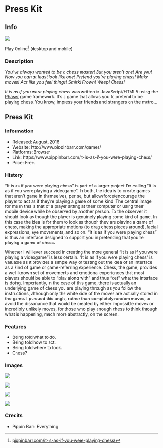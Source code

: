 # Press Kit {#sec-presskit}

## Info

![](info/images/it-is-as-if-you-were-playing-chess-banner.png)

Play Online^[[pippinbarr.com/it-is-as-if-you-were-playing-chess/](http://www.pippinbarr.com/it-is-as-if-you-were-playing-chess/)] (desktop and mobile)

### Description
*You’ve always wanted to be a chess master! But you aren’t one! Are you! Now you can at least look like one! Pretend you’re playing chess! Make moves! Act like you feel things! Smirk! Frown! Weep! Chess!*

_It is as if you were playing chess_ was written in JavaScript/HTML5 using the [Phaser](http://www.phaser.io/) game framework. It's a game that allows you to pretend to be playing chess. You know, impress your friends and strangers on the metro...

## Press Kit

### Information
* Released: August, 2016
* Website: http://www.pippinbarr.com/games/
* Platforms: Browser
* Link: https://www.pippinbarr.com/it-is-as-if-you-were-playing-chess/
* Price: Free.

### History
"It is as if you were playing chess" is part of a larger project I'm calling
"It is as if you were playing a videogame". In both, the idea is to create
games that aren't game in themselves, per se, but allow/force/encourage the
player to act as if they're playing a game of some kind. The central image
for me in this is that of a player sitting at their computer or using their
mobile device while be observed by another person. To the observer it should
look as though the player is genuinely playing some kind of game. In this case
the idea is for them to look as though they are playing a game of chess,
making the appropriate motions (to drag chess pieces around), facial expressions,
eye movements, and so on. "It is as if you were playing chess" is thus an
interface designed to support you in pretending that you're playing a game of
chess.

Whether I will ever succeed in creating the more general "It is as if you were
playing a videogame" is less certain. "It is as if you were playing chess" is
valuable as it provides a simple way of testing out the idea of an interface
as a kind of game or game-referring experience. Chess, the game, provides
a well-known set of movements and emotional experiences that most players
should be able to "play along with" and thus "get" what the interface is doing.
Importantly, in the case of this game, there is actually an underlying game
of chess you are playing through as you follow the instructions, although
only the white side of the moves are actually stored in the game. I pursued
this angle, rather than completely random moves, to avoid the dissonance that
would be created by either impossible moves or incredibly unlikely moves, for
those who play enough chess to think through what is happening, much more
abstractly, on the screen.

### Features
* Being told what to do.
* Being told how to act.
* Being told where to look.
* Chess?

### Images
![](press/images/it-is-as-if-you-were-playing-chess-1.png)

![](press/images/it-is-as-if-you-were-playing-chess-2.png)

![](press/images/it-is-as-if-you-were-playing-chess-3.png)

![](press/images/it-is-as-if-you-were-playing-chess-4.png)

### Credits
* Pippin Barr: Everything
